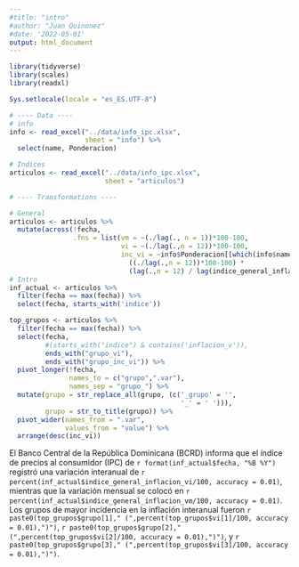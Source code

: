 ```yaml
---
#title: "intro"
#author: "Juan Quinonez"
#date: '2022-05-01'
output: html_document
---
```

```r
library(tidyverse)
library(scales)
library(readxl)

Sys.setlocale(locale = "es_ES.UTF-8")

# ---- Data ----
# info
info <- read_excel("../data/info_ipc.xlsx", 
                   sheet = "info") %>% 
  select(name, Ponderacion)

# Indices
articulos <- read_excel("../data/info_ipc.xlsx", 
                        sheet = "articulos") 

# ---- Transformations ----

# General
articulos <- articulos %>% 
  mutate(across(!fecha,
                .fns = list(vm = ~(./lag(., n = 1))*100-100,
                            vi = ~(./lag(.,n = 12))*100-100,
                            inc_vi = ~info$Ponderacion[[which(info$name == cur_column())]] *
                              ((./lag(.,n = 12))*100-100) *
                              (lag(.,n = 12) / lag(indice_general_inflacion,n = 12)))))
# Intro
inf_actual <- articulos %>% 
  filter(fecha == max(fecha)) %>% 
  select(fecha, starts_with('indice'))

top_grupos <- articulos %>% 
  filter(fecha == max(fecha)) %>% 
  select(fecha, 
         #(starts_with("indice") & contains('inflacion_v')),
         ends_with("grupo_vi"), 
         ends_with("grupo_inc_vi")) %>%
  pivot_longer(!fecha,
               names_to = c("grupo",".var"),
               names_sep = "grupo_") %>% 
  mutate(grupo = str_replace_all(grupo, (c('_grupo' = '',
                                           '_' = ' '))),
         grupo = str_to_title(grupo)) %>% 
  pivot_wider(names_from = ".var",
              values_from = "value") %>% 
  arrange(desc(inc_vi))

```

El Banco Central de la República Dominicana (BCRD) informa que el índice de precios al consumidor (IPC) de `r format(inf_actual$fecha, "%B %Y")` registró una variación interanual de `r percent(inf_actual$indice_general_inflacion_vi/100, accuracy = 0.01)`, mientras que la variación mensual se colocó en `r percent(inf_actual$indice_general_inflacion_vm/100, accuracy = 0.01)`. Los grupos de mayor incidencia en la inflación interanual fueron `r paste0(top_grupos$grupo[1]," (",percent(top_grupos$vi[1]/100, accuracy = 0.01),")")`, `r paste0(top_grupos$grupo[2]," (",percent(top_grupos$vi[2]/100, accuracy = 0.01),")")`, y `r paste0(top_grupos$grupo[3]," (",percent(top_grupos$vi[3]/100, accuracy = 0.01),")")`.
